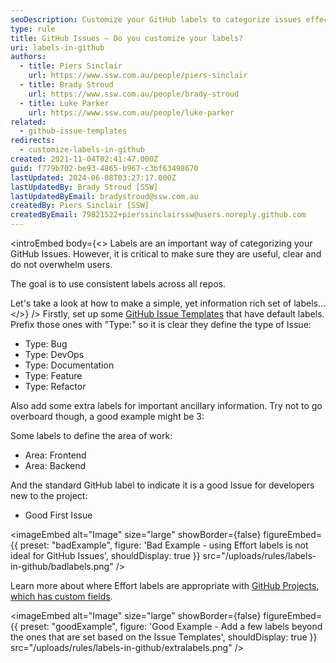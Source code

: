 ```yaml
---
seoDescription: Customize your GitHub labels to categorize issues effectively and improve user experience.
type: rule
title: GitHub Issues – Do you customize your labels?
uri: labels-in-github
authors:
  - title: Piers Sinclair
    url: https://www.ssw.com.au/people/piers-sinclair
  - title: Brady Stroud
    url: https://www.ssw.com.au/people/brady-stroud
  - title: Luke Parker
    url: https://www.ssw.com.au/people/luke-parker
related:
  - github-issue-templates
redirects:
  - customize-labels-in-github
created: 2021-11-04T02:41:47.000Z
guid: f779b702-be93-4865-b967-c3bf63498670
lastUpdated: 2024-06-08T03:27:17.000Z
lastUpdatedBy: Brady Stroud [SSW]
lastUpdatedByEmail: bradystroud@ssw.com.au
createdBy: Piers Sinclair [SSW]
createdByEmail: 79821522+pierssinclairssw@users.noreply.github.com
---
```


<introEmbed
  body={<>
Labels are an important way of categorizing your GitHub Issues. However, it is critical to make sure they are useful, clear and do not overwhelm users.

The goal is to use consistent labels across all repos.

Let's take a look at how to make a simple, yet information rich set of labels...
  </>}
/>
Firstly, set up some [GitHub Issue Templates](/github-issue-templates) that have default labels. Prefix those ones with "Type:" so it is clear they define the type of Issue:

- Type: Bug
- Type: DevOps
- Type: Documentation
- Type: Feature
- Type: Refactor

Also add some extra labels for important ancillary information. Try not to go overboard though, a good example might be 3:

Some labels to define the area of work:

- Area: Frontend
- Area: Backend

And the standard GitHub label to indicate it is a good Issue for developers new to the project:

- Good First Issue

<imageEmbed
  alt="Image"
  size="large"
  showBorder={false}
  figureEmbed={{
    preset: "badExample",
    figure: 'Bad Example - using Effort labels is not ideal for GitHub Issues',
    shouldDisplay: true
  }}
  src="/uploads/rules/labels-in-github/badlabels.png"
/>

Learn more about where Effort labels are appropriate with [GitHub Projects, which has custom fields](/scrum-in-github).

<imageEmbed
  alt="Image"
  size="large"
  showBorder={false}
  figureEmbed={{
    preset: "goodExample",
    figure: 'Good Example -  Add a few labels beyond the ones that are set based on the Issue Templates',
    shouldDisplay: true
  }}
  src="/uploads/rules/labels-in-github/extralabels.png"
/>
